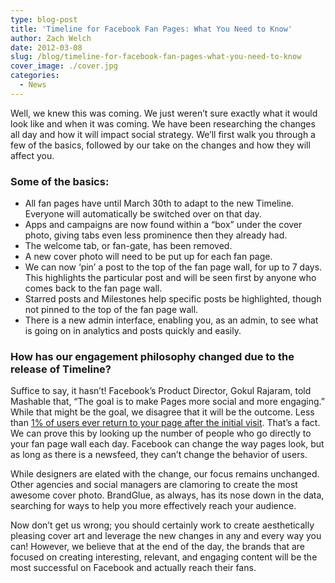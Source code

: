 ```yaml
---
type: blog-post
title: 'Timeline for Facebook Fan Pages: What You Need to Know'
author: Zach Welch
date: 2012-03-08
slug: /blog/timeline-for-facebook-fan-pages-what-you-need-to-know
cover_image: ./cover.jpg
categories:
  - News
---
```


Well, we knew this was coming. We just weren’t sure exactly what it would look like and when it was coming. We have been researching the changes all day and how it will impact social strategy. We’ll first walk you through a few of the basics, followed by our take on the changes and how they will affect you.

### Some of the basics:

- All fan pages have until March 30th to adapt to the new Timeline. Everyone will automatically be switched over on that day.
- Apps and campaigns are now found within a “box” under the cover photo, giving tabs even less prominence then they already had.
- The welcome tab, or fan-gate, has been removed.
- A new cover photo will need to be put up for each fan page.
- We can now ‘pin’ a post to the top of the fan page wall, for up to 7 days. This highlights the particular post and will be seen first by anyone who comes back to the fan page wall.
- Starred posts and Milestones help specific posts be highlighted, though not pinned to the top of the fan page wall.
- There is a new admin interface, enabling you, as an admin, to see what is going on in analytics and posts quickly and easily.

### How has our engagement philosophy changed due to the release of Timeline?

Suffice to say, it hasn’t! Facebook’s Product Director, Gokul Rajaram, told Mashable that, “The goal is to make Pages more social and more engaging.” While that might be the goal, we disagree that it will be the outcome. Less than [1% of users ever return to your page after the initial visit][1]. That’s a fact. We can prove this by looking up the number of people who go directly to your fan page wall each day. Facebook can change the way pages look, but as long as there is a newsfeed, they can’t change the behavior of users.

While designers are elated with the change, our focus remains unchanged. Other agencies and social managers are clamoring to create the most awesome cover photo. BrandGlue, as always, has its nose down in the data, searching for ways to help you more effectively reach your audience.

Now don’t get us wrong; you should certainly work to create aesthetically pleasing cover art and leverage the new changes in any and every way you can! However, we believe that at the end of the day, the brands that are focused on creating interesting, relevant, and engaging content will be the most successful on Facebook and actually reach their fans.

[1]: http://briancarteryeah.com/blog/facebook/rant-why-facebook-timeline-for-pages-doesnt-matter-and-you-should-get-back-to-work/
